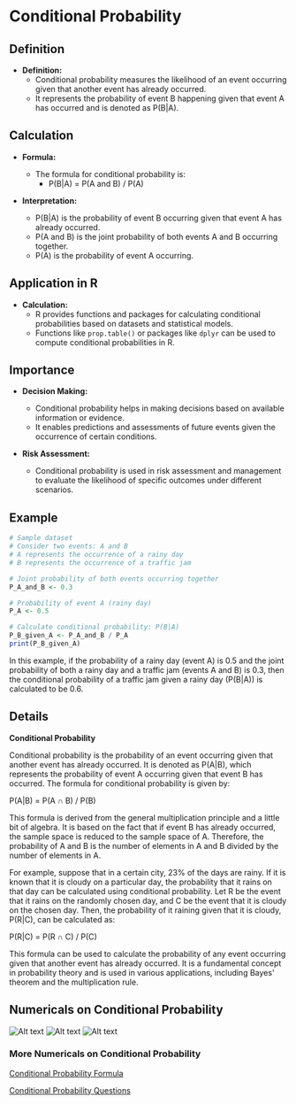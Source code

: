 # Conditional Probability

## Definition

- **Definition:**
  - Conditional probability measures the likelihood of an event occurring given that another event has already occurred.
  - It represents the probability of event B happening given that event A has occurred and is denoted as P(B|A).

## Calculation

- **Formula:**
  - The formula for conditional probability is:
    - P(B|A) = P(A and B) / P(A)

- **Interpretation:**
  - P(B|A) is the probability of event B occurring given that event A has already occurred.
  - P(A and B) is the joint probability of both events A and B occurring together.
  - P(A) is the probability of event A occurring.

## Application in R

- **Calculation:**
  - R provides functions and packages for calculating conditional probabilities based on datasets and statistical models.
  - Functions like `prop.table()` or packages like `dplyr` can be used to compute conditional probabilities in R.

## Importance

- **Decision Making:**
  - Conditional probability helps in making decisions based on available information or evidence.
  - It enables predictions and assessments of future events given the occurrence of certain conditions.

- **Risk Assessment:**
  - Conditional probability is used in risk assessment and management to evaluate the likelihood of specific outcomes under different scenarios.

## Example

```r
# Sample dataset
# Consider two events: A and B
# A represents the occurrence of a rainy day
# B represents the occurrence of a traffic jam

# Joint probability of both events occurring together
P_A_and_B <- 0.3

# Probability of event A (rainy day)
P_A <- 0.5

# Calculate conditional probability: P(B|A)
P_B_given_A <- P_A_and_B / P_A
print(P_B_given_A)
```

In this example, if the probability of a rainy day (event A) is 0.5 and the joint probability of both a rainy day and a traffic jam (events A and B) is 0.3, then the conditional probability of a traffic jam given a rainy day (P(B|A)) is calculated to be 0.6.

## Details 

**Conditional Probability**

Conditional probability is the probability of an event occurring given that another event has already occurred. It is denoted as P(A|B), which represents the probability of event A occurring given that event B has occurred. The formula for conditional probability is given by:

P(A|B) = P(A ∩ B) / P(B)

This formula is derived from the general multiplication principle and a little bit of algebra. It is based on the fact that if event B has already occurred, the sample space is reduced to the sample space of A. Therefore, the probability of A and B is the number of elements in A and B divided by the number of elements in A.

For example, suppose that in a certain city, 23% of the days are rainy. If it is known that it is cloudy on a particular day, the probability that it rains on that day can be calculated using conditional probability. Let R be the event that it rains on the randomly chosen day, and C be the event that it is cloudy on the chosen day. Then, the probability of it raining given that it is cloudy, P(R|C), can be calculated as:

P(R|C) = P(R ∩ C) / P(C)

This formula can be used to calculate the probability of any event occurring given that another event has already occurred. It is a fundamental concept in probability theory and is used in various applications, including Bayes' theorem and the multiplication rule.

## Numericals on Conditional Probability

![Alt text](../../images/35.webp)
![Alt text](../../images/36.webp)
![Alt text](../../images/37.webp)

### More Numericals on Conditional Probability

[Conditional Probability Formula](https://byjus.com/conditional-probability-formula/)

[Conditional Probability Questions](https://byjus.com/maths/conditional-probability-questions/)
